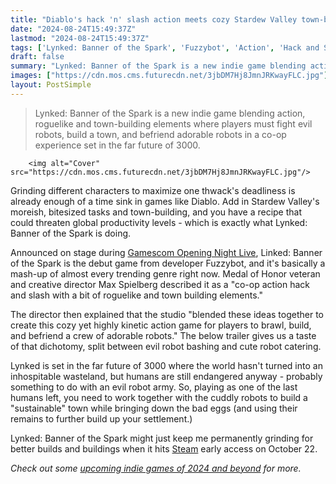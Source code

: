 ```yaml
---
title: "Diablo's hack 'n' slash action meets cozy Stardew Valley town-building in this co-op game threatening all my free time"
date: "2024-08-24T15:49:37Z"
lastmod: "2024-08-24T15:49:37Z"
tags: ['Lynked: Banner of the Spark', 'Fuzzybot', 'Action', 'Hack and Slash', 'Roguelike', 'Town Building', 'Co-op', 'Indie', 'Steam']
draft: false
summary: "Lynked: Banner of the Spark is a new indie game blending action, roguelike and town-building elements where players must fight evil robots, build a town, and befriend adorable robots in a co-op experience set in the far future of 3000."
images: ["https://cdn.mos.cms.futurecdn.net/3jbDM7Hj8JmnJRKwayFLC.jpg"]
layout: PostSimple
---
```

> Lynked: Banner of the Spark is a new indie game blending action, roguelike and town-building elements where players must fight evil robots, build a town, and befriend adorable robots in a co-op experience set in the far future of 3000.


        <img alt="Cover" src="https://cdn.mos.cms.futurecdn.net/3jbDM7Hj8JmnJRKwayFLC.jpg"/>
        
Grinding different characters to maximize one thwack's deadliness is already enough of a time sink in games like Diablo. Add in Stardew Valley's moreish, bitesized tasks and town-building, and you have a recipe that could threaten global productivity levels - which is exactly what Lynked: Banner of the Spark is doing.

Announced on stage during [Gamescom Opening Night Live](https://www.gamesradar.com/games/gamescom-opening-night-live-live-coverage-2024-everything-announced/), Linked: Banner of the Spark is the debut game from developer Fuzzybot, and it's basically a mash-up of almost every trending genre right now. Medal of Honor veteran and creative director Max Spielberg described it as a "co-op action hack and slash with a bit of roguelike and town building elements."

The director then explained that the studio "blended these ideas together to create this cozy yet highly kinetic action game for players to brawl, build, and befriend a crew of adorable robots." The below trailer gives us a taste of that dichotomy, split between evil robot bashing and cute robot catering. 

Lynked is set in the far future of 3000 where the world hasn't turned into an inhospitable wasteland, but humans are still endangered anyway - probably something to do with an evil robot army. So, playing as one of the last humans left, you need to work together with the cuddly robots to build a "sustainable" town while bringing down the bad eggs (and using their remains to further build up your settlement.)

Lynked: Banner of the Spark might just keep me permanently grinding for better builds and buildings when it hits [Steam](https://store.steampowered.com/app/3159570/Lynked_Banner_of_the_Spark/) early access on October 22. 

*Check out some *[<em>upcoming indie games of 2024 and beyond</em>](https://www.gamesradar.com/upcoming-indie-games/)* for more.*
        